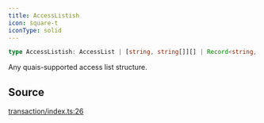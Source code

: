 ```yaml
---
title: AccessListish
icon: square-t
iconType: solid
---
```


```ts
type AccessListish: AccessList | [string, string[]][] | Record<string, string[]>;
```

Any quais-supported access list structure.

## Source

[transaction/index.ts:26](https://github.com/dominant-strategies/quais.js/blob/35fe6504b04c7e2a611071dcdeb2930773768d6d/src/transaction/index.ts#L26)

